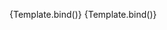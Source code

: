 
<Meta
	title="Components/Checkbox/Binary"
	component={VvCheckbox}
	args={defaultArgs}
	argTypes={argTypes}
/>

<Canvas>
	<Story
		name="True / false"
		play={defaultTest}
		argTypes={{
			value: {
				...argTypes.value,
				control: {
					disable: true,
				},
			},
			uncheckedValue: {
				...argTypes.uncheckedValue,
				control: {
					disable: true,
				},
			},
		}}
		args={{
			label: 'Accept terms and conditions',
			value: true,
			uncheckedValue: false,
		}}
	>
		{Template.bind()}
	</Story>
</Canvas>

<Canvas>
	<Story
		name="Yes / no"
		play={defaultTest}
		argTypes={{
			value: {
				...argTypes.value,
				control: {
					disable: true,
				},
			},
			uncheckedValue: {
				...argTypes.uncheckedValue,
				control: {
					disable: true,
				},
			},
		}}
		args={{
			label: 'Accept terms and conditions',
			value: 'Yes',
			uncheckedValue: 'No',
		}}
	>
		{Template.bind()}
	</Story>
</Canvas>
